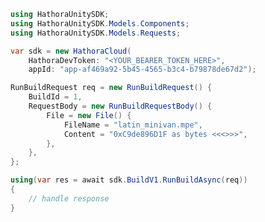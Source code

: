 ```csharp RunBuild.cs
using HathoraUnitySDK;
using HathoraUnitySDK.Models.Components;
using HathoraUnitySDK.Models.Requests;

var sdk = new HathoraCloud(
    HathoraDevToken: "<YOUR_BEARER_TOKEN_HERE>",
    appId: "app-af469a92-5b45-4565-b3c4-b79878de67d2");

RunBuildRequest req = new RunBuildRequest() {
    BuildId = 1,
    RequestBody = new RunBuildRequestBody() {
        File = new File() {
            FileName = "latin_minivan.mpe",
            Content = "0xC9de896D1F as bytes <<<>>>",
        },
    },
};

using(var res = await sdk.BuildV1.RunBuildAsync(req))
{
    // handle response
}
```
